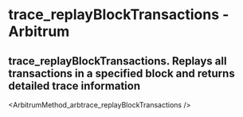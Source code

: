 # trace_replayBlockTransactions  - Arbitrum

## trace_replayBlockTransactions. Replays all transactions in a specified block and returns detailed trace information


<ArbitrumMethod_arbtrace_replayBlockTransactions />
